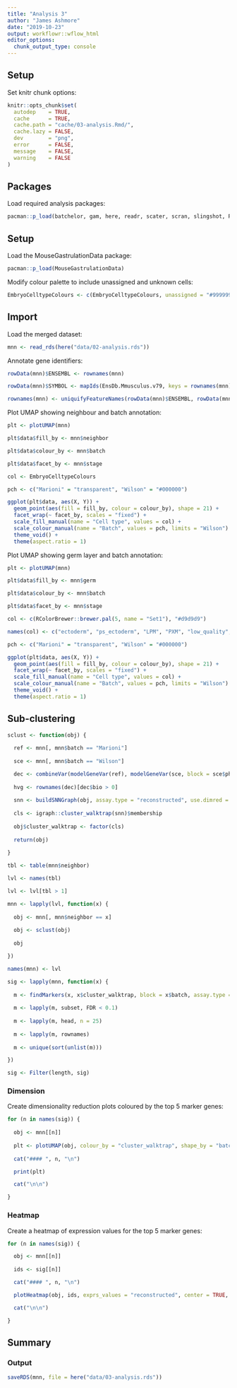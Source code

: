 ```yaml
---
title: "Analysis 3"
author: "James Ashmore"
date: "2019-10-23"
output: workflowr::wflow_html
editor_options:
  chunk_output_type: console
---
```


## Setup

Set knitr chunk options:

```r
knitr::opts_chunk$set(
  autodep    = TRUE,
  cache      = TRUE,
  cache.path = "cache/03-analysis.Rmd/",
  cache.lazy = FALSE,
  dev        = "png",
  error      = FALSE,
  message    = FALSE,
  warning    = FALSE
)
```

## Packages

Load required analysis packages:

```r
pacman::p_load(batchelor, gam, here, readr, scater, scran, slingshot, RColorBrewer, pheatmap, igraph, EnsDb.Mmusculus.v79)
```

## Setup

Load the MouseGastrulationData package:

```r
pacman::p_load(MouseGastrulationData)
```

Modify colour palette to include unassigned and unknown cells:

```r
EmbryoCelltypeColours <- c(EmbryoCelltypeColours, unassigned = "#999999", unknown = "#999999")
```

## Import

Load the merged dataset:

```r
mnn <- read_rds(here("data/02-analysis.rds"))
```

Annotate gene identifiers:

```r
rowData(mnn)$ENSEMBL <- rownames(mnn)

rowData(mnn)$SYMBOL <- mapIds(EnsDb.Mmusculus.v79, keys = rownames(mnn), column = "SYMBOL", keytype = "GENEID")

rownames(mnn) <- uniquifyFeatureNames(rowData(mnn)$ENSEMBL, rowData(mnn)$SYMBOL)
```

Plot UMAP showing neighbour and batch annotation:

```r
plt <- plotUMAP(mnn)

plt$data$fill_by <- mnn$neighbor

plt$data$colour_by <- mnn$batch

plt$data$facet_by <- mnn$stage

col <- EmbryoCelltypeColours

pch <- c("Marioni" = "transparent", "Wilson" = "#000000")

ggplot(plt$data, aes(X, Y)) +
  geom_point(aes(fill = fill_by, colour = colour_by), shape = 21) + 
  facet_wrap(~ facet_by, scales = "fixed") + 
  scale_fill_manual(name = "Cell type", values = col) + 
  scale_colour_manual(name = "Batch", values = pch, limits = "Wilson") + 
  theme_void() +
  theme(aspect.ratio = 1)
```

Plot UMAP showing germ layer and batch annotation:

```r
plt <- plotUMAP(mnn)

plt$data$fill_by <- mnn$germ

plt$data$colour_by <- mnn$batch

plt$data$facet_by <- mnn$stage

col <- c(RColorBrewer::brewer.pal(5, name = "Set1"), "#d9d9d9")

names(col) <- c("ectoderm", "ps_ectoderm", "LPM", "PXM", "low_quality", "NA")

pch <- c("Marioni" = "transparent", "Wilson" = "#000000")

ggplot(plt$data, aes(X, Y)) +
  geom_point(aes(fill = fill_by, colour = colour_by), shape = 21) + 
  facet_wrap(~ facet_by, scales = "fixed") + 
  scale_fill_manual(name = "Cell type", values = col) + 
  scale_colour_manual(name = "Batch", values = pch, limits = "Wilson") + 
  theme_void() +
  theme(aspect.ratio = 1)
```

## Sub-clustering

```r
sclust <- function(obj) {
  
  ref <- mnn[, mnn$batch == "Marioni"]
  
  sce <- mnn[, mnn$batch == "Wilson"]

  dec <- combineVar(modelGeneVar(ref), modelGeneVar(sce, block = sce$phase))
  
  hvg <- rownames(dec)[dec$bio > 0]
  
  snn <- buildSNNGraph(obj, assay.type = "reconstructed", use.dimred = "MNN", subset.row = hvg)
  
  cls <- igraph::cluster_walktrap(snn)$membership
  
  obj$cluster_walktrap <- factor(cls)
  
  return(obj)
  
}
```

```r
tbl <- table(mnn$neighbor)

lvl <- names(tbl)

lvl <- lvl[tbl > 1]
```

```r
mnn <- lapply(lvl, function(x) {
  
  obj <- mnn[, mnn$neighbor == x]
  
  obj <- sclust(obj)
  
  obj

})

names(mnn) <- lvl
```

```r
sig <- lapply(mnn, function(x) {
  
  m <- findMarkers(x, x$cluster_walktrap, block = x$batch, assay.type = "logcounts")
  
  m <- lapply(m, subset, FDR < 0.1)
  
  m <- lapply(m, head, n = 25)
  
  m <- lapply(m, rownames)
  
  m <- unique(sort(unlist(m)))

})

sig <- Filter(length, sig)
```

### Dimension {.tabset}

Create dimensionality reduction plots coloured by the top 5 marker genes:

```r
for (n in names(sig)) {
  
  obj <- mnn[[n]]
  
  plt <- plotUMAP(obj, colour_by = "cluster_walktrap", shape_by = "batch")
  
  cat("#### ", n, "\n")

  print(plt)

  cat("\n\n")

}
```

### Heatmap {.tabset}

Create a heatmap of expression values for the top 5 marker genes:

```r
for (n in names(sig)) {

  obj <- mnn[[n]]
  
  ids <- sig[[n]]

  cat("#### ", n, "\n")

  plotHeatmap(obj, ids, exprs_values = "reconstructed", center = TRUE, symmetric = TRUE, colour_columns_by = "batch", order_columns_by = "cluster_walktrap", show_colnames = FALSE, cluster_rows = ifelse(length(ids) >= 2, TRUE, FALSE))

  cat("\n\n")

}
```

## Summary

### Output

```r
saveRDS(mnn, file = here("data/03-analysis.rds"))
```
